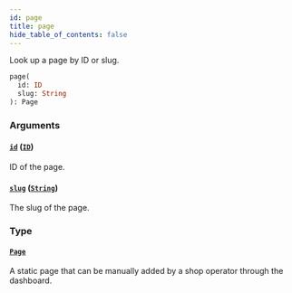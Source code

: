 ```yaml
---
id: page
title: page
hide_table_of_contents: false
---
```


Look up a page by ID or slug.

```graphql
page(
  id: ID
  slug: String
): Page
```

### Arguments

#### [`id`](#) ([`ID`](../../../developer/api-reference/scalars/id))

ID of the page.

#### [`slug`](#) ([`String`](../../../developer/api-reference/scalars/string))

The slug of the page.

### Type

#### [`Page`](../../../developer/api-reference/objects/page)

A static page that can be manually added by a shop operator through the dashboard.

